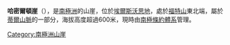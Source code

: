 {{coord|85|1|S|90|18|W|source:GNIS|display=title}}

'''哈密爾頓崖'''（{{lang-en|Hamilton Cliff}}），是[[南極洲|南極洲]]的山崖，位於[[埃爾斯沃思地|埃爾斯沃思地]]，處於[[福特山|福特山]]東北端，屬於[[蒂爾山脈|蒂爾山脈]]的一部分，海拔高度超過600米，現時由[[南極條約體系|南極條約體系]]管理。

{{DEFAULTSORT:Hamilton Cliff}}
[[Category:南極洲山崖|Category:南極洲山崖]]


{{EllsworthLand-geo-stub}}